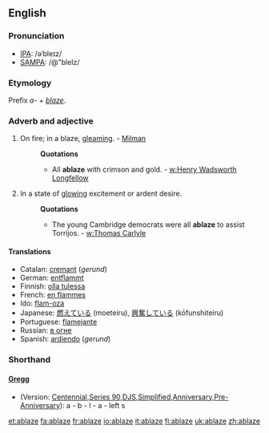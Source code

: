 ==English==

===Pronunciation===
*[[w:IPA|IPA]]: /əˈbleɪz/
*[[w:SAMPA|SAMPA]]: /@"bleIz/
===Etymology===
Prefix ''a-'' + ''[[blaze]]''.

===Adverb and adjective===
#On fire; in a blaze, [[gleaming]]. - [[Milman]]
#:'''Quotations'''
#:*All '''ablaze''' with crimson and gold. - [[w:Henry Wadsworth Longfellow]]
#In a state of [[glowing]] excitement or ardent desire.
#:'''Quotations'''
#:*The young Cambridge democrats were all '''ablaze''' to assist Torrijos. - [[w:Thomas Carlyle]]


====Translations====
*Catalan: [[cremant]] (''gerund'')
*German: [[entflammt]]
*Finnish: [[olla tulessa]]
*French: [[en flammes]]
*Ido: [[flam-oza]]
*Japanese: [[燃えている]] (moeteiru), [[興奮している]] (kōfunshiteiru)
*Portuguese: [[flamejante]]
*Russian: [[в огне]]
*Spanish: [[ardiendo]] (''gerund'')

===Shorthand===
====[http://en.wikipedia.org/wiki/Gregg_Shorthand Gregg]====
* (Version: [http://en.wikipedia.org/wiki/Gregg_Shorthand#Centennial_Gregg_Shorthand Centennial],[http://en.wikipedia.org/wiki/Gregg_Shorthand#Series_90_Gregg_Shorthand  Series 90],[http://en.wikipedia.org/wiki/Gregg_Shorthand#Diamond_Jubilee_Gregg_Shorthand  DJS],[http://en.wikipedia.org/wiki/Gregg_Shorthand#Simplified_Gregg_Shorthand Simplified],[http://en.wikipedia.org/wiki/Gregg_Shorthand#Anniversary_Gregg_Shorthand Anniversary],[http://en.wikipedia.org/wiki/Gregg_Shorthand#Pre-Anniversary_Gregg_Shorthand Pre-Anniversary]): a - b - l - a - left s

[[et:ablaze]]
[[fa:ablaze]]
[[fr:ablaze]]
[[io:ablaze]]
[[it:ablaze]]
[[fi:ablaze]]
[[uk:ablaze]]
[[zh:ablaze]]